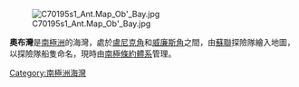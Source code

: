 {{unreferenced|time=2013-10-27T08:32:49+00:00}}
[[Image:C70195s1_Ant.Map_Ob'_Bay.jpg|thumb]]

'''奧布灣'''是[[南極洲|南極洲]]的海灣，處於[[盧尼克角|盧尼克角]]和[[威廉斯角|威廉斯角]]之間，由[[蘇聯|蘇聯]]探險隊繪入地圖，以探險隊船隻命名，現時由[[南極條約體系|南極條約體系]]管理。

{{coord|70|35|S|163|22|E|display=title}}

{{Antarctica-geo-stub}}
[[Category:南極洲海灣|Category:南極洲海灣]]